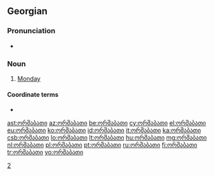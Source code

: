==Georgian==

===Pronunciation===
* {{audio|ka-ორშაბათი.ogg|Audio (GE)}}

===Noun===
{{head|ka|noun|sc=Geor|tr=oršabat'i}}

# [[Monday]]

====Coordinate terms====
* {{list|ka|days of the week}}

[[Category:ka:Days of the week|2]]

[[ast:ორშაბათი]]
[[az:ორშაბათი]]
[[be:ორშაბათი]]
[[cy:ორშაბათი]]
[[el:ორშაბათი]]
[[eu:ორშაბათი]]
[[ko:ორშაბათი]]
[[id:ორშაბათი]]
[[it:ორშაბათი]]
[[ka:ორშაბათი]]
[[csb:ორშაბათი]]
[[lo:ორშაბათი]]
[[lt:ორშაბათი]]
[[hu:ორშაბათი]]
[[mg:ორშაბათი]]
[[nl:ორშაბათი]]
[[pl:ორშაბათი]]
[[pt:ორშაბათი]]
[[ru:ორშაბათი]]
[[fi:ორშაბათი]]
[[tr:ორშაბათი]]
[[vo:ორშაბათი]]